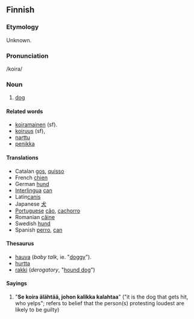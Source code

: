 ==Finnish==

===Etymology===
Unknown.

===Pronunciation===
/koira/

===Noun===
#[[dog]]

====Related words====
*[[koiramainen]] (sf).
*[[koiruus]] (sf), 
*[[narttu]]
*[[penikka]]

====Translations====
*Catalan [[gos]], [[quisso]]
*French [[chien]]
*German [[hund]]
*[[Interlingua]] [[can]]
*Latin[[canis]]
*Japanese [[犬]]
*[[Portuguese]] [[cão]], [[cachorro]]
*Romanian [[câine]]
*Swedish [[hund]]
*Spanish [[perro]], [[can]]


====Thesaurus====
*[[hauva]] (''baby talk'', ie. "[[doggy]]").
*[[hurtta]]
*[[rakki]] (''derogatory'', "[[hound dog]]")


==== Sayings ====
# "'''Se koira älähtää, johon kalikka kalahtaa'''" ("it is the dog that gets hit, who yelps"; refers to belief that the person(s) protesting loudest are likely to be guilty)